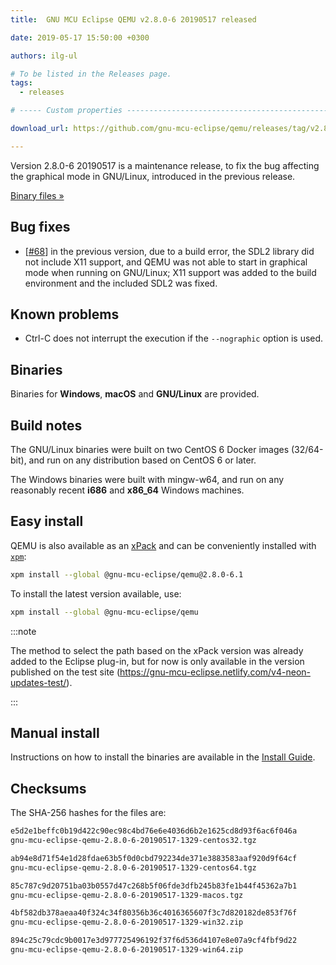 ```yaml
---
title:  GNU MCU Eclipse QEMU v2.8.0-6 20190517 released

date: 2019-05-17 15:50:00 +0300

authors: ilg-ul

# To be listed in the Releases page.
tags:
  - releases

# ----- Custom properties -----------------------------------------------------

download_url: https://github.com/gnu-mcu-eclipse/qemu/releases/tag/v2.8.0-6-20190517/

---
```


Version 2.8.0-6 20190517 is a maintenance release, to fix the bug
affecting the graphical mode in GNU/Linux, introduced in the previous release.

<!-- truncate -->

<p><a href={frontMatter.download_url}>Binary files »</a></p>

## Bug fixes

- [[#68](https://github.com/gnu-mcu-eclipse/qemu/issues/68)] in the
  previous version, due to a build error, the SDL2 library did not include
  X11 support, and QEMU was not able to start in graphical mode when
  running on GNU/Linux; X11 support was added to the build environment
  and the included SDL2 was fixed.

## Known problems

- Ctrl-C does not interrupt the execution if the `--nographic` option is used.

## Binaries

Binaries for **Windows**, **macOS** and **GNU/Linux** are provided.

## Build notes

The GNU/Linux binaries were built on two CentOS 6 Docker images (32/64-bit),
and run on any distribution based on CentOS 6 or later.

The Windows binaries were built with mingw-w64, and run on any reasonably
recent **i686** and **x86_64** Windows machines.

## Easy install

QEMU is also available as an
[xPack](https://www.npmjs.com/package/@gnu-mcu-eclipse/qemu) and can be
conveniently installed with [`xpm`](https://www.npmjs.com/package/xpm):

```sh
xpm install --global @gnu-mcu-eclipse/qemu@2.8.0-6.1
```

To install the latest version available, use:

```sh
xpm install --global @gnu-mcu-eclipse/qemu
```

:::note

The method to select the path based on the xPack version was already added to the Eclipse plug-in, but for now is only available in the version published on the test site (https://gnu-mcu-eclipse.netlify.com/v4-neon-updates-test/).

:::

## Manual install

Instructions on how to install the binaries are available in the [Install Guide](/docs/install/).

## Checksums

The SHA-256 hashes for the files are:

```txt
e5d2e1beffc0b19d422c90ec98c4bd76e6e4036d6b2e1625cd8d93f6ac6f046a
gnu-mcu-eclipse-qemu-2.8.0-6-20190517-1329-centos32.tgz

ab94e8d71f54e1d28fdae63b5f0d0cbd792234de371e3883583aaf920d9f64cf
gnu-mcu-eclipse-qemu-2.8.0-6-20190517-1329-centos64.tgz

85c787c9d20751ba03b0557d47c268b5f06fde3dfb245b83fe1b44f45362a7b1
gnu-mcu-eclipse-qemu-2.8.0-6-20190517-1329-macos.tgz

4bf582db378aeaa40f324c34f80356b36c4016365607f3c7d820182de853f76f
gnu-mcu-eclipse-qemu-2.8.0-6-20190517-1329-win32.zip

894c25c79cdc9b0017e3d977725496192f37f6d536d4107e8e07a9cf4fbf9d22
gnu-mcu-eclipse-qemu-2.8.0-6-20190517-1329-win64.zip
```

